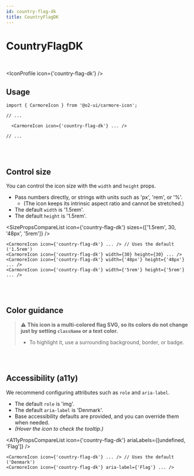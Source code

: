 ```yaml
---
id: country-flag-dk
title: CountryFlagDK
---
```




# CountryFlagDK

<br />

<IconProfile icon={'country-flag-dk'} />

## Usage

```tsx
import { CarmoreIcon } from '@o2-ui/carmore-icon';

// ...

  <CarmoreIcon icon={'country-flag-dk'} ... />

// ...
```

<br />
<br />

## Control size

You can control the icon size with the `width` and `height` props.

- Pass numbers directly, or strings with units such as 'px', 'rem', or '%'.
  - (The icon keeps its intrinsic aspect ratio and cannot be stretched.)
- The default `width` is '1.5rem'.
- The default `height` is '1.5rem'.

<SizePropsCompareList icon={'country-flag-dk'} sizes={['1.5rem', 30, '48px', '5rem']} />

```tsx
<CarmoreIcon icon={'country-flag-dk'} ... /> // Uses the default ('1.5rem')
<CarmoreIcon icon={'country-flag-dk'} width={30} height={30} ... />
<CarmoreIcon icon={'country-flag-dk'} width={'48px'} height={'48px'} ... />
<CarmoreIcon icon={'country-flag-dk'} width={'5rem'} height={'5rem'} ... />
```

<br />
<br />

## Color guidance

> ⚠️ <b>This icon is a multi-colored flag SVG, so its colors do not change just by setting `className` or a text color.</b>
>
> - To highlight it, use a surrounding background, border, or badge.

<br />
<br />

## Accessibility (a11y)

We recommend configuring attributes such as `role` and `aria-label`.

- The default `role` is 'img'.
- The default `aria-label` is 'Denmark'.
- Base accessibility defaults are provided, and you can override them when needed.
- _(Hover the icon to check the tooltip.)_

<A11yPropsCompareList icon={'country-flag-dk'} ariaLabels={[undefined, 'Flag']} />

```tsx
<CarmoreIcon icon={'country-flag-dk'} ... /> // Uses the default ('Denmark')
<CarmoreIcon icon={'country-flag-dk'} aria-label={'Flag'} ... />
```
